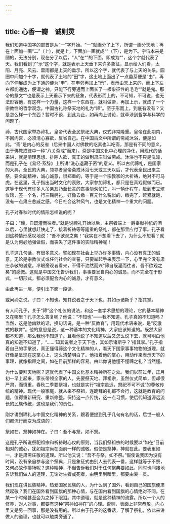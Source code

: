 ```yaml
---
---
---
```

title: 心香一瓣　诚则灵
---




我们知道中国字的部首是从“一”字开始。“一”就画分了上下，所谓一画分天地；再在上面加一画“二”（上），就是上，下面加一画就成“”（下），是为下。宇宙本来是圆的，无法分别，现在分了以后，“人”在“”的下面，即成为“”，这个字就代表了天。我们看到了“示”这个字，就是表示上天垂下来许多象征，显示给人们看，太阳、月亮、风云、雷雨都是上天的垂示，所以这个字，就代表了与上天的关系。圆圈中间加个十字，就代表了土地的“田”字，这土地上面出了一点苗芽便是“由”，再向下伸展成为上下通的便为“申”，在申旁再加上“示”，表示由天上来的，而上下左右都能通达，便谓之神。只能下行旁通而上面长了一根象征性的毛毛“”就是鬼。那帝的篆文“”也是表示上天垂示下来的征象，代表形而上的，不可知，不可说，也无法形容他，有这样一个力量，这样一个东西在，就叫做帝，再加上示，就成了一个宗教性的哲学观念。中国古礼称祭天地的礼为“禘”。至于形而上，到底有没有？又是怎么样一个东西？暂时不谈，到此为止，如再向上讨论，就牵涉到哲学与科学的问题了。

禘，古代国家举办禘礼，皇帝代表全民祭祀大典，仪式非常隆重。皇帝在此期内，不回内宫，必须清心寡欲，反省自己。在中国古文中所谓的斋戒沐浴，便是如此。“斋”是内心的反省（后来中国人对佛教的吃素也叫吃斋，那是有不同的意义，由于佛教戒律中一种“八关斋戒”而来）。斋是中国文化中心理的净化，用现代的话来讲，就是清理思想、排除人欲，真正的做到肃庄叫做斋戒。沐浴也不只是洗澡，而是孔子在《易经·系辞》上所讲“洗心退藏于密”的意义。所以古代禘礼，是国家的大典，全民的大典，领导者皇帝斋戒沐浴七天或三天以后，才代表全民出来主祭，要全副精神，诚心诚意，很郑重的，等于是一个宗教家的大祈祷，绝对不可马虎。在这里，孔子指出当时文化的衰败，大家参加禘礼，都只是在真戏假做而已。这等于现代有许多人吊亲友乃至长辈的丧事匆匆忙忙，叫一辆计程车，赶到市立殡仪馆，签一个名，行三鞠躬礼，好像去缴一百元什么税似的，缴完了，赶紧就跑，没有一点肃庄悲戚之感。今日社会这种风气，也是文化精神一个重大的问题。

孔子对春秋时代的情形怎样说的呢？

子曰：“禘，自既灌而往者。”就是说禘礼开始以后，主祭者端上一爵奉献神祇的酒以后，心里就想赶快走了，接着祈祷等等隆重的祭礼，都在那里应付了事。孔子看到这种情形感叹地说：“吾不欲观之矣！”我实在不想看下去了，为什么不想看？就是认为何必勉强做假，而丧失了这件事的实际精神呢！

孔子这几句话，有很多意义。譬如现在社会上举办许多事情，内心没有真正的诚意。无论是宗教仪式或任何社会的宣誓，只要举起手来表示一下，心里完全没有肃庄恭敬的诚意。冷眼旁观者看来，不得不油然而兴“禘自既灌而往者，吾不欲观之矣”的感慨。这就是中国文化告诉我们，事事要发自内心的诚恳，而不完全在于形式，一切形式，都必须配合内心的诚恳，才有意义。

由此再进一层，便引出下面一段话。

或问禘之说。子曰：不知也。知其说者之于天下也，其如示诸斯乎？指其掌。

有人问孔子，关于“禘”这个礼仪的说法，和这一套学术思想的理论，它的基本精神又在哪里？孔子怎么答复呢？他说：“不知也”——我不知道。孔子真的不知道吗？当然，这是他幽默的话，换句话说，是一种“反教育”，用现代术语来说，是“反激式的教育”。他的意思是说，这一种基本的文化精神，大家应该知道的。既然大家都不知道，那么我也不知道了。且看他说了不知道以后又怎么说下去，就可明白他真的知道不知道了，“……‘知其说者之于天下也，其如示诸斯乎？’指其掌。”孔子指着自己的手掌说，真正懂得禘这个文化精神的人，看天下国家事事物物的道理，就好像是呈现在这掌心上，这么清楚明白了。他指着他的掌心，用动作来表示天下的事理，就像指顾之间，如在目前那样的容易。由此你说他懂不懂禘之礼？当然懂。

为什么要拜天地呢？这就代表了中国文化基本精神所在之处。我们以前过年，正月初一早上起来，家长带领全家的人，先要祭天地、拜祖宗，虽然仪式简单，但却很严肃，而慎重。春秋二季要祭祖，也就是实行“祖宗虽远，祭祀不可不诚”的尊敬传统的精神。现代一般家庭，就从来不祭祖，连跪拜的礼都不会行，这就是教育的问题，值得重新研究、重新修整。保持这一点传统，这一点习惯，使后代知道源远流长的民族传统，这也是我们的责任。

刚才讲到禘礼与中国文化精神的关系，跟着便提到孔子几句有名的话，后世一般人们都流行而变为成语的：

祭如在，祭神如神在。子曰：吾不与祭，如不祭。

这是孔子所说祭祀祖宗和祈祷时心仪的原则，当我们祭祖宗的时候要以“如在”目前相对的诚心，犹如祖宗尚在面前一样的诚敬。假使是祭神，神就在此。要表里如一，才是肃斋庄敬的道理。所以他又说：“吾不与祭，如不祭。”假使说我因为没有时间，没有亲自参与这个祭典，只是象征式由别人去代表一番，这样就等于不祭，又何必故作排场呢？这种精神，不但告诉我们对于任何祭典要如此，同时也间接地告诉我们做人的道理，无论对生者或死者，由明里到暗里，都要由衷一贯。

我们现在讲民族精神。热爱国家民族的人，为什么到了国外，看到自己的国旗便肃然起敬？我们在国外看到国旗的那种心情，与在国内看到国旗的心情绝对不同。在某一个时候甚至会为之掉下眼泪。其中道理，就是这种精神的流露。所以一个人的修养，对人对事，都要有这种“祭神如神在”的心理。否则，表面上非常恭敬，内心里又是另一回事，那是没有用的。所以由于孔子的这番话，了解了祭礼，依此来讲做人的道理，也就可以触类旁通了。